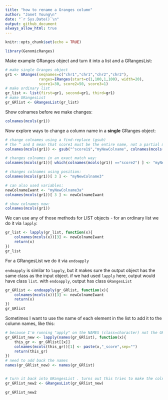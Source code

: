 ```yaml
---
title: "how to rename a Granges column"
author: "Janet Young\n"
date: "`r Sys.Date()`\n"
output: github_document
always_allow_html: true
---
```


```r
knitr::opts_chunk$set(echo = TRUE)

library(GenomicRanges)
```


Make example GRanges object and turn it into a list and a GRangesList:
```r
# make single Granges object
gr1 <- GRanges(seqnames=c("chr1","chr1","chr2","chr2"),
               ranges=IRanges(start=c(1,100,1,100), width=20),
               score1=30, score2=50, score3=1)
# make ordinary list
gr_list <- list(first=gr1, second=gr1, third=gr1)
# make GRangesList
gr_GRlist <- GRangesList(gr_list)
```

Show colnames before we make changes:
```r
colnames(mcols(gr1))
```


Now explore ways to change a column name in a **single** GRanges object:

```r
# change colnames using a find-replace (gsub) 
# the ^ and $ mean that score1 must be the entire name, not a partial match:
colnames(mcols(gr1)) <- gsub("^score1$","myNewColname", colnames(mcols(gr1)) )

# changes colnames in an exact match way:
colnames(mcols(gr1))[ which(colnames(mcols(gr1)) =="score2") ] <- "myNewColname2"

# changes colnames using position:
colnames(mcols(gr1))[ 3 ] <- "myNewColname3"

# can also used variables:
newColnameIwant <- "myNewColname3a"
colnames(mcols(gr1))[ 3 ] <- newColnameIwant

# show colnames now: 
colnames(mcols(gr1))
```

We can use any of those methods for LIST objects - for an ordinary list we do it via `lapply`:
```r
gr_list <- lapply(gr_list, function(x){
    colnames(mcols(x))[3] <- newColnameIwant
    return(x)
})
gr_list
```


For a GRangesList we do it via `endoapply`   

`endoapply` is similar to `lapply`, but it makes sure the output object has the same class as the input object. if we had used `lapply` here, output would have class `list`. with `endoapply`, output has class `GRangesList`
```r
gr_GRlist <- endoapply(gr_GRlist, function(x){
    colnames(mcols(x))[3] <- newColnameIwant
    return(x)
})
gr_GRlist
```

Sometimes I want to use the name of each element in the list to add it to the column names, like this:
```r
# because I'm running "apply" on the NAMES (class=character) not the GRangesList I can't use endoapply, because it will want to return an object of class character. So I use lapply and turn it back into GRangesList afterwards
gr_GRlist_new <- lapply(names(gr_GRlist), function(x){
    this_gr <- gr_GRlist[[x]]
    colnames(mcols(this_gr))[1] <- paste(x,"_score",sep="")
    return(this_gr)
})
# need to add back the names
names(gr_GRlist_new) <- names(gr_GRlist)


# turn it back into GRangesList . turns out this tries to make the colnames the same across all list elements. might result in extra columns. If that's a problem, we can try to figure out a way to suppress that  
gr_GRlist_new2 <- GRangesList(gr_GRlist_new)

gr_GRlist_new2
```

